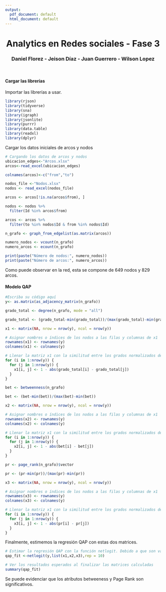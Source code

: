 ```yaml
---
output:
  pdf_document: default
  html_document: default
---
```


<center> <h1>Analytics en Redes sociales - Fase 3</h1> </center>

<center> <h3> Daniel Florez - Jeison Díaz - Juan Guerrero - Wilson Lopez</h3> </center>

<br />

#### Cargar las librerías

Importar las librerías a usar.
```r
library(rjson)
library(tidyverse)
library(sna)
library(igraph)
library(jsonlite)
library(purrr)
library(data.table)
library(readxl)
library(dplyr)
```

Cargar los datos iniciales de arcos y nodos
```r
# Cargando los datos de arcos y nodos
ubicacion_edges<-"Arcos.xlsx"
arcos<-read_excel(ubicacion_edges)

colnames(arcos)<-c("from","to")

nodos_file <-"Nodos.xlsx"
nodos <- read_excel(nodos_file)

arcos <- arcos[!is.na(arcos$from), ]

nodos <- nodos %>%
  filter(Id %in% arcos$from)

arcos <- arcos %>%
  filter(to %in% nodos$Id & from %in% nodos$Id)

n_grafo <- graph_from_edgelist(as.matrix(arcos))

numero_nodos <- vcount(n_grafo)
numero_arcos <- ecount(n_grafo)

print(paste("Número de nodos:", numero_nodos))
print(paste("Número de arcos:", numero_arcos))


```

Como puede observar en la red, esta se compone de 649 nodos y 829 arcos.

#### Modelo QAP

```r
#Escriba su código aquí
y<- as.matrix(as_adjacency_matrix(n_grafo))

grado_total <- degree(n_grafo, mode = "all") 

grado_total <- (grado_total-min(grado_total))/(max(grado_total)-min(grado_total))

x1 <- matrix(NA, nrow = nrow(y), ncol = nrow(y))

# Asignar nombres o índices de los nodos a las filas y columnas de x1
rownames(x1) <- rownames(y)
colnames(x1) <- colnames(y)

# Llenar la matriz x1 con la similitud entre los grados normalizados de los nodos
for (i in 1:nrow(y)) {
  for (j in 1:nrow(y)) {
    x1[i, j] <- 1 - abs(grado_total[i] - grado_total[j])
  }
}

bet <- betweenness(n_grafo)

bet <- (bet-min(bet))/(max(bet)-min(bet))

x2 <- matrix(NA, nrow = nrow(y), ncol = nrow(y))

# Asignar nombres o índices de los nodos a las filas y columnas de x1
rownames(x2) <- rownames(y)
colnames(x2) <- colnames(y)

# Llenar la matriz x1 con la similitud entre los grados normalizados de los nodos
for (i in 1:nrow(y)) {
  for (j in 1:nrow(y)) {
    x2[i, j] <- 1 - abs(bet[i] - bet[j])
  }
}

pr <- page_rank(n_grafo)$vector

pr <- (pr-min(pr))/(max(pr)-min(pr))

x3 <- matrix(NA, nrow = nrow(y), ncol = nrow(y))

# Asignar nombres o índices de los nodos a las filas y columnas de x1
rownames(x3) <- rownames(y)
colnames(x3) <- colnames(y)

# Llenar la matriz x1 con la similitud entre los grados normalizados de los nodos
for (i in 1:nrow(y)) {
  for (j in 1:nrow(y)) {
    x3[i, j] <- 1 - abs(pr[i] - pr[j])
  }
}
```

Finalmente, estimemos la regresión QAP con estas dos matrices.

```r
# Estimar la regresión QAP con la función netlogit. Debido a que son varios nodos, reduciremos la cantidad de repeticiones a realizar.
qap_fit <-netlogit(y,list(x1,x2,x3),rep = 10) 

# Ver los resultados esperados al finalizar las matrices calculadas
summary(qap_fit)
```
Se puede evidenciar que los atributos betweeness y Page Rank son significativos.